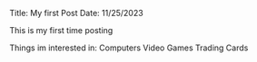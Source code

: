 Title: My first Post
Date: 11/25/2023

This is my first time posting

Things im interested in:
Computers
Video Games
Trading Cards